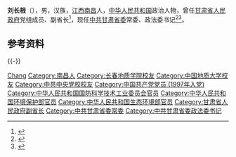 '''刘长根'''（{{bd|1966年|7月||catIdx=Liu刘}}），男，汉族，[[江西|江西]][[南昌|南昌]]人，[[中华人民共和国|中华人民共和国]]政治人物，曾任[[甘肃省人民政府|甘肃省人民政府]]党组成员、副省长<ref>{{Cite web|title=刘长根任甘肃省副省长(图 简历)|url=http://district.ce.cn/newarea/sddy/202012/04/t20201204_36079222.shtml|accessdate=2021-01-27|work=中国经济网|archive-date=2021-02-05|archive-url=https://web.archive.org/web/20210205165920/http://district.ce.cn/newarea/sddy/202012/04/t20201204_36079222.shtml|dead-url=no}}</ref>，现任[[中共甘肃省委|中共甘肃省委]]常委、政法委书记<ref>{{Cite web|title=尹弘当选甘肃省委书记 孙雪涛、刘长根、张锦刚等5人新任省委常委|url=http://district.ce.cn/newarea/sddy/202205/31/t20220531_37694073.shtml|accessdate=2022-06-13|work=中国经济网}}</ref><ref>{{Cite web|title=新任甘肃省委常委孙雪涛、刘长根、张永霞、周伟分工明确|url=http://district.ce.cn/newarea/sddy/202206/02/t20220602_37702313.shtml|accessdate=2022-06-13|work=中国经济网}}</ref>。

== 参考资料 ==
{{reflist}}

{{-}}
{{start box}}
{{s-ppo|cpc}}
{{s-before|[[胡焯|胡焯]]}}
{{s-title|[[中国共产党甘肃省委员会|中国共产党甘肃省委员会]]政法委员会书记|2022年6月－}}
{{s-inc}}
{{end box}}

{{甘肃省领导人}}
{{China-poli-bio-stub}}
{{Authority control}}
{{DEFAULTSORT:Liu刘}}
[[Category:刘姓|Chang]]
[[Category:南昌人|Category:南昌人]]
[[Category:长春地质学院校友|Category:长春地质学院校友]]
[[Category:中国地质大学校友|Category:中国地质大学校友]]
[[Category:中共中央党校校友|Category:中共中央党校校友]]
[[Category:中国共产党党员_(1997年入党)|Category:中国共产党党员 (1997年入党)]]
[[Category:中华人民共和国国防科学技术工业委员会官员|Category:中华人民共和国国防科学技术工业委员会官员]]
[[Category:中华人民共和国环境保护部官员|Category:中华人民共和国环境保护部官员]]
[[Category:中华人民共和国生态环境部官员|Category:中华人民共和国生态环境部官员]]
[[Category:甘肃省人民政府副省长|Category:甘肃省人民政府副省长]]
[[Category:中共甘肃省委常委|Category:中共甘肃省委常委]]
[[Category:中共甘肃省委政法委书记|Category:中共甘肃省委政法委书记]]
